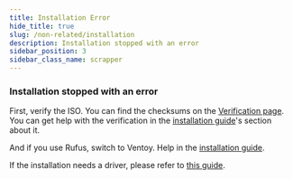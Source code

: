 ```yaml
---
title: Installation Error
hide_title: true
slug: /non-related/installation
description: Installation stopped with an error
sidebar_position: 3
sidebar_class_name: scrapper
---
```


### Installation stopped with an error 

First, verify the ISO. You can find the checksums on the [Verification page](/downloads/verification). You can get help with the verification in the [installation guide](/faq/install)'s section about it.

And if you use Rufus, switch to Ventoy. Help in the [installation guide](/faq/install#ventoy).

If the installation needs a driver, please refer to [this guide](/faq/non-related/drivers).